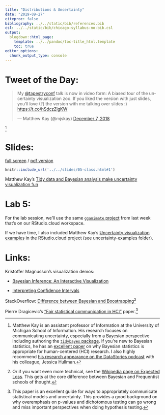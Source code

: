 ```yaml
---
title: "Distributions & Uncertainty"
date: "2019-09-27"
citeproc: false
bibliography: ../../static/bib/references.bib
csl: ../../static/bib/chicago-syllabus-no-bib.csl
output:
  blogdown::html_page:
    template: ../../pandoc/toc-title_html.template
    toc: true
editor_options: 
  chunk_output_type: console
---
```


# Tweet of the Day:

<blockquote class="twitter-tweet" data-lang="en"><p lang="en" dir="ltr">My <a href="https://twitter.com/tapestryconf?ref_src=twsrc%5Etfw">@tapestryconf</a> talk is now in video form: A biased tour of the uncertainty visualization zoo. If you liked the version with just slides, you&#39;ll love (?) the version with me talking over slides :) <a href="https://t.co/hSdczZlgKW">https://t.co/hSdczZlgKW</a></p>&mdash; Matthew Kay (@mjskay) <a href="https://twitter.com/mjskay/status/1071139021231964162?ref_src=twsrc%5Etfw">December 7, 2018</a></blockquote>
<script async src="https://platform.twitter.com/widgets.js" charset="utf-8"></script>^[Matthew Kay is an assistant professor of Information at the University of Michigan School of Information. His research focuses on communicating uncertainty, especially from a Bayesian perspective including authoring the [`tidybayes` package](https://mjskay.github.io/tidybayes/). If you're new to Bayesian statistics, he has an [excellent paper](http://www.mjskay.com/papers/chi_2016_bayes.pdf) on why Bayesian statistics is appropriate for human-centered (HCI) research. I also highly recommend [his research appearance on the DataStories podcast](http://datastori.es/134-visualizing-uncertainty-with-jessica-hullman-and-matthew-kay/) with his colleague, Jessica Hullman.]


# Slides:

[full screen](../../slides/05-class.html#1) / [pdf version](https://github.com/wesslen/dsba5122-spring2019/raw/master/public/files/dsba5122-spring2019-05-class.pdf)

```r
knitr::include_url('../../slides/05-class.html#1')
```

Matthew Kay's [Tidy data and Bayesian analysis
make uncertainty visualization fun](http://www.mjskay.com/presentations/openvisconf2018-bayes-uncertainty-2.pdf)

# Lab 5:

For the lab session, we'll use the same [`gganimate` project](https://rstudio.cloud/spaces/7976/project/211237) from last week that's on our RStudio.cloud workspace.

If we have time, I also included Matthew Kay's [Uncertainty visualization examples](https://github.com/mjskay/uncertainty-examples) in the RStudio.cloud project (see uncertainty-examples folder).

# Links:

Kristoffer Magnusson's visualization demos:

* [Bayesian Inference: An Interactive Visualization](http://rpsychologist.com/d3/bayes/)

* [Interpreting Confidence Intervals](http://rpsychologist.com/d3/CI/)

StackOverflow: [Difference between Bayesian and Boostrapping](https://stats.stackexchange.com/questions/25286/when-to-use-bootstrap-vs-bayesian-technique)^[Or if you want even more technical, see the [Wikipedia page on Expected Loss](https://en.wikipedia.org/wiki/Loss_function#Expected_loss). This gets at the core difference between Bayesian and Frequentist schools of thought.]

Pierre Dragicevic's ["Fair statistical communication in HCI"](../../readings/dragicevic-fair-reporting.pdf) paper.^[This paper is an excellent guide for ways to appropriately communicate statistical models and uncertainty. This provides a good background on why overemphasis on p-values and dichotomous testing can go wrong and miss important perspectives when doing hypothesis testing.]
